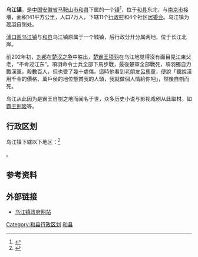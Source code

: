{{中国乡级行政区
|景观照片文件名 = 
|景观照片描述 = 
|汉语拼音 = 
|其他语言 = 
|其他语言名称 = 
|旧称 = 
|地名出处 = 
|位置图文件名 = 
|位置图描述 = 
|自定义图片= 
|建置时间 = 
|政府驻地 = 
|毗邻 = 
|总面积 = 
|总人口 = 
|总人口年份 = 
|户籍人口 = 
|户籍人口年份 = 
|常住人口 = 
|常住人口年份 = 
|人口密度 = 
|GDP = 
|GDP年份 = 
|邮政编码 = 
|电话区号 = 555
|官方网站 = 
|网站名称 = 
|34/05/23/107/000}}

'''乌江镇'''，是[[中国|中国]][[安徽省|安徽省]][[马鞍山市|马鞍山市]][[和县|和县]]下属的一个[[镇|镇]]<ref>{{PRC admin/ref sgc|{{PRC admin/parent|34/05/23/107/000}}}}</ref>，位于[[和县|和县]]东北，与[[南京市|南京市]]接壤，面积141平方公里，人口7万人，下辖11个[[行政村|行政村]]和4个社区[[居委会|居委会]]。乌江镇为[[项羽|项羽]]自刎处。

[[浦口區|浦口區]][[乌江镇_(南京市)|乌江镇]]与[[和县|和县]]乌江镇原属于一个城镇，后行政分开分属两地，位于长江北岸。

前202年初，[[刘邦|刘邦]]在[[楚汉战争|楚汉之争]]中胜出，[[项羽|楚霸王项羽]]在乌江地觉得沒有面目見江東父老，“不肯过江东”。項羽命令士兵全部下馬步戰，最後楚軍全部戰死，項羽獨自力戰漢軍，殺數百人，但也受了幾十處傷。這時他看到老朋友[[呂馬童|呂馬童]]，便說「聽說漢用千金的價格、萬戶侯的地位懸賞我的人頭，我就做個人情給你吧」，然後自刎而死。

乌江从此因为是霸王自刎之地而闻名于世，众多历史小说与影视戏剧从此取材。如[[霸王别姬|霸王别姬]]等。

== 行政区划 ==
乌江镇下辖以下地区：<ref>{{PRC admin/ref sgc|34/05/23/107/000}}</ref>

{{PRC admin/children|34/05/23/107/000}}。

== 参考资料 ==
{{reflist}}

==外部链接==
*[https://web.archive.org/web/20090411143656/http://www.ahwj.gov.cn/ 乌江镇政府网站]

{{和县行政区划}}
[[Category:和县行政区划|Category:和县行政区划]]
[[Category:马鞍山建制镇|和县]]
